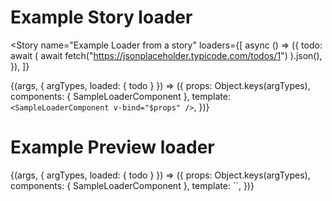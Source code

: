 

<Meta title="Vue 2 MDX loader example" component={SampleLoaderComponent} />

# Example Story loader

<Story
  name="Example Loader from a story"
  loaders={[
    async () => ({
      todo: await (
        await fetch("https://jsonplaceholder.typicode.com/todos/1")
      ).json(),
    }),
  ]}
>
  {(args, { argTypes, loaded: { todo } }) => ({
    props: Object.keys(argTypes),
    components: { SampleLoaderComponent },
    template: `<SampleLoaderComponent v-bind="$props" />`,
  })}
</Story>

# Example Preview loader

<Story name="Example Loader from preview">
  {(args, { argTypes, loaded: { todo } }) => ({
    props: Object.keys(argTypes),
    components: { SampleLoaderComponent },
    template: `<SampleLoaderComponent v-bind="$props" />`,
  })}
</Story>
